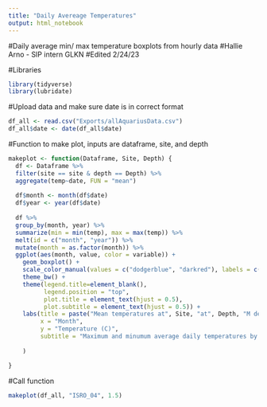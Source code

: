 ```yaml
---
title: "Daily Avereage Temperatures"
output: html_notebook
---
```

#Daily average min/ max temperature boxplots from hourly data
#Hallie Arno - SIP intern GLKN 
#Edited 2/24/23

#Libraries
```r
library(tidyverse)
library(lubridate)
```

#Upload data and make sure date is in correct format
```r
df_all <- read.csv("Exports/allAquariusData.csv")
df_all$date <- date(df_all$date)

```


#Function to make plot, inputs are dataframe, site, and depth
```r
makeplot <- function(Dataframe, Site, Depth) {
  df <- Dataframe %>% 
  filter(site == site & depth == Depth) %>% 
  aggregate(temp~date, FUN = "mean")
  
  df$month <- month(df$date)
  df$year <- year(df$date)
  
  df %>% 
  group_by(month, year) %>% 
  summarize(min = min(temp), max = max(temp)) %>% 
  melt(id = c("month", "year")) %>% 
  mutate(month = as.factor(month)) %>% 
  ggplot(aes(month, value, color = variable)) +
    geom_boxplot() + 
    scale_color_manual(values = c("dodgerblue", "darkred"), labels = c("Min daily mean", "Max daily mean")) +
    theme_bw() +
    theme(legend.title=element_blank(), 
          legend.position = "top", 
          plot.title = element_text(hjust = 0.5), 
          plot.subtitle = element_text(hjust = 0.5)) +
    labs(title = paste("Mean temperatures at", Site, "at", Depth, "M depth"), 
         x = "Month",
         y = "Temperature (C)",
         subtitle = "Maximum and minumum average daily temperatures by month from 2012-2022."
         
    )

}
```

#Call function
```r
makeplot(df_all, "ISRO_04", 1.5)
```

